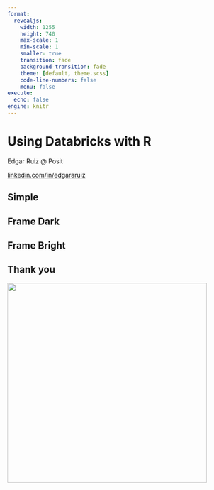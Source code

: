 ```yaml
---
format: 
  revealjs:
    width: 1255
    height: 740
    max-scale: 1
    min-scale: 1
    smaller: true
    transition: fade
    background-transition: fade
    theme: [default, theme.scss]
    code-line-numbers: false
    menu: false
execute: 
  echo: false
engine: knitr
---
```


# Using Databricks with R {background-image="assets/background/title-slide-white.png" background-size="1500px" background-color="white"}

Edgar Ruiz \@ Posit

[linkedin.com/in/edgararuiz](https://www.linkedin.com/in/edgararuiz/)

## Simple {background-image="assets/background/slide.png" background-size="1500px" background-color="white"}

## Frame Dark {background-image="assets/background/slide-frame-dark.png" background-size="1500px" background-color="#2a7070"}

## Frame Bright {background-image="assets/background/slide-frame.png" background-size="1500px" background-color="white"}

## Thank you {background-image="assets/background/thank-you.png" background-size="1500px" background-color="#2a7070"}

![](assets/background/racoon.jpg){.absolute top=210 left=820 width=450}

